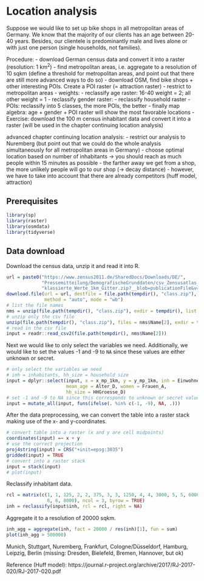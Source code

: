 # Location analysis

Suppose we would like to set up bike shops in all metropolitan areas of Germany.
We know that the majority of our clients has an age between 20-40 years. 
Besides, our clientele is predominantly male and lives alone or with just one person (single households, not families).

Procedure:
- download German census data and convert it into a raster (resolution: 1 km^2^)
- find metropolitan areas, i.e. aggregate to a resolution of 10 sqkm (define a threshold for metropolitan areas, and point out that there are still more advanced ways to do so)
- download OSM, find bike shops + other interesting POIs.
Create a POI raster (= attraction raster)
- restrict to metropolitan areas
- weights:
  - reclassify age raster: 16-40 weight = 2; all other weight = 1
  - reclassify gender raster:
  - reclassify household raster
	- POIs: reclassify into 5 classes, the more POIs, the better
	- finally map algebra: age + gender + POI raster will show the most favorable locations
- Exercise: download the 100 m census inhabitant data and convert it into a raster (will be used in the chapter continuing location analysis)
  
advanced chapter continuing location analysis:
 - restrict our analysis to Nuremberg (but point out that we could do the whole analysis simultaneously for all metropolitan areas in Germany)
 - choose optimal location based on number of inhabitants -> you should reach as much people within 15 minutes as possible
 - the farther away we get from a shop, the more unlikely people will go to our shop (-> decay distance)
 - however, we have to take into account that there are already competitors (huff model, attraction) 

## Prerequisites

```r
library(sp)
library(raster)
library(osmdata)
library(tidyverse)
```

## Data download

Download the census data, unzip it and read it into R.
```r
url = paste0("https://www.zensus2011.de/SharedDocs/Downloads/DE/", 
             "Pressemitteilung/DemografischeGrunddaten/csv_Zensusatlas_", 
             "klassierte_Werte_1km_Gitter.zip?__blob=publicationFile&v=8")
download.file(url = url, destfile = file.path(tempdir(), "class.zip"),
              method = "auto", mode = "wb")
# list the file names
nms = unzip(file.path(tempdir(), "class.zip"), exdir = tempdir(), list = TRUE)
# unzip only the csv file
unzip(file.path(tempdir(), "class.zip"), files = nms$Name[2], exdir = tempdir())
# read in the csv file
input = readr::read_csv2(file.path(tempdir(), nms$Name[2]))
```

Next we would like to only select the variables we need. 
Additionally, we would like to set the values -1 and -9 to `NA` since these values are either unknown or secret.

```r
# only select the variables we need
# inh = inhabitants, hh_size = household size
input = dplyr::select(input, x = x_mp_1km, y = y_mp_1km, inh = Einwohner,
                      mean_age = Alter_D, women = Frauen_A, 
                      hh_size = HHGroesse_D)
# set -1 and -9 to NA since this corresponds to unknown or secret values
input = mutate_all(input, funs(ifelse(. %in% c(-1, -9), NA, .)))
```

After the data preprocessing, we can convert the table into a raster stack making use of the x- and y-coordinates.

```r
# convert table into a raster (x and y are cell midpoints)
coordinates(input) =~ x + y
# use the correct projection
proj4string(input) = CRS("+init=epsg:3035")
gridded(input) = TRUE
# convert into a raster stack
input = stack(input)
# plot(input)
```

Reclassify inhabitant data.

```r
rcl = matrix(c(1, 1, 125, 2, 2, 375, 3, 3, 1250, 4, 4, 3000, 5, 5, 6000,
               6, 6, 8000), ncol = 3, byrow = TRUE)
inh = reclassify(input$inh, rcl = rcl, right = NA)
```

Aggregate it to a resolution of 20000 sqkm.

```r
inh_agg = aggregate(inh, fact = 20000 / res(inh)[1], fun = sum)
plot(inh_agg > 500000)
```

Munich, Stuttgart, Nuremberg, Frankfurt, Cologne/Düsseldorf, Hamburg, Leipzig, Berlin
(missing: Dresden, Bielefeld, Bremen, Hannover, but ok)


Reference (Huff model): https://journal.r-project.org/archive/2017/RJ-2017-020/RJ-2017-020.pdf